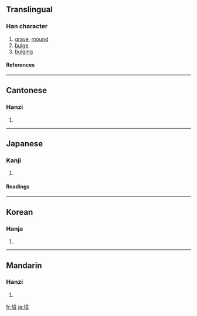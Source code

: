 {{see|坟}}

==Translingual==
===Han character===
{{Han char|rn=32|rad=土|as=12|sn=15|four=4418<sub>6</sub>|canj=土十廿金 (GJTC)}}
# [[grave]], [[mound]]
# [[bulge]]
# [[bulging]]
====References====
{{Han ref|kx=0239.180|dkj=05488|dj=0479.030|hdz=10485.060|uh=58B3|ud=22707|bh=BC58|bd=48216}}
----
==Cantonese==
===Hanzi===
{{yue-hanzi|jyut=|y=fan4}}
# {{defn|Cantonese}}
----
==Japanese==
===Kanji===
{{ja-kanji|grade=c|rs=土12}}
# {{defn|Japanese}} 
====Readings====
{{ja-readings|on=[[ふん]] (fun)|kun=[[はか]] (haka)}}
----
==Korean==
===Hanja===
{{ko-hanja|hangeul=분|rv=bun|mr=pun}}
# {{defn|Korean}}
----
==Mandarin==
===Hanzi===
{{cmn-hanzi|sim=坟|pin=[[fén]] ([[fen2]])|wg=fen<sup>2</sup>}}
# {{defn|Mandarin}}

[[fr:墳]]
[[ja:墳]]